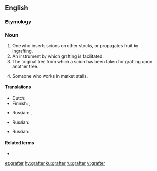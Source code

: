==English==

===Etymology===
{{suffix|en|graft|er}}

===Noun===
{{en-noun}}

# One who inserts scions on other stocks, or propagates fruit by ingrafting.
# An instrument by which grafting is facilitated.
# The original tree from which a scion has been taken for grafting upon another tree.
# {{lb|en|slang}} Someone who works in market stalls.

====Translations====
{{trans-top|one who inserts scions on other stocks, or propagates fruit by ingrafting}}
* Dutch: {{t+|nl|enter|m}}
* Finnish: {{t|fi|oksastaja}}, {{t|fi|varttaja}}
{{trans-mid}}
* Russian: {{t+|ru|привива́льщик|m}}, {{t+|ru|привива́льщица|f}}
{{trans-bottom}}

{{trans-top|an instrument by which grafting is facilitated}}
{{trans-mid}}
* Russian: {{t|ru|садо́вый нож|m}}
{{trans-bottom}}

{{trans-top|the original tree from which a scion has been taken for grafting upon another tree}}
{{trans-mid}}
* Russian: {{t+|ru|приво́й|m}}
{{trans-bottom}}

{{trans-top|slang: someone who works in market stalls}}
{{trans-mid}}
{{trans-bottom}}

====Related terms====
* {{l|en|graft}}

[[et:grafter]]
[[hy:grafter]]
[[ku:grafter]]
[[ru:grafter]]
[[vi:grafter]]